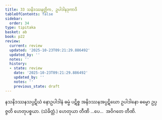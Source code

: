 ```yaml
---
title: 33 သနိဒဿနတ္တိက, ဥပါဒါနဒုကာဒိ
tableOfContents: false
sidebar:
  order: 34
type: tipitaka
basket: ab
book: p22
review:
  current: review
  updated: '2025-10-23T09:21:29.886492'
  updated_by: ''
  notes: ''
  history:
  - state: review
    date: '2025-10-23T09:21:29.886492'
    updated_by: ''
    notes: ''
    previous_state: draft
---
```



<ReviewStatus review={frontmatter.review} showDetails={true} />

<HypothesisAnnotation frontmatter={frontmatter} />

<DynamicBreadcrumb />

<Division number="95" book="p22" e="ch" v="40" p="396">

<Paragraph number="213" book="p22">
နသနိဒဿနသပ္ပဋိဃံ နောဥပါဒါနံ ဓမ္မံ ပဋိစ္စ အနိဒဿနအပ္ပဋိဃော ဥပါဒါနော ဓမ္မော ဥပ္ပဇ္ဇတိ ဟေတုပစ္စယာ. (သံခိတ္တံ.)
</Paragraph>

<Paragraph number="214" book="p22">
ဟေတုယာ တီဏိ …ပေ…  အဝိဂတေ တီဏိ.
</Paragraph>
</Division>